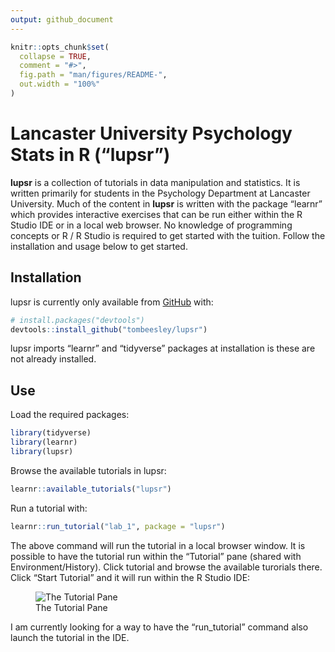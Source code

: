 ```yaml
---
output: github_document
---
```


<!-- README.md is generated from README.Rmd. Please edit that file -->

```r
knitr::opts_chunk$set(
  collapse = TRUE,
  comment = "#>",
  fig.path = "man/figures/README-",
  out.width = "100%"
)
```

# Lancaster University Psychology Stats in R ("lupsr")

<!-- badges: start -->
<!-- badges: end -->

**lupsr** is a collection of tutorials in data manipulation and statistics. It is written primarily for students in the Psychology Department at Lancaster University. Much of the content in **lupsr** is written with the package "learnr" which provides interactive exercises that can be run either within the R Studio IDE or in a local web browser. No knowledge of programming concepts or R / R Studio is required to get started with the tuition. Follow the installation and usage below to get started.

## Installation

lupsr is currently only available from [GitHub](https://github.com/) with:

``` r
# install.packages("devtools")
devtools::install_github("tombeesley/lupsr")
```

lupsr imports "learnr" and "tidyverse" packages at installation is these are not already installed.

## Use

Load the required packages:

```r
library(tidyverse)
library(learnr)
library(lupsr)
```

Browse the available tutorials in lupsr:

```r
learnr::available_tutorials("lupsr")
```

Run a tutorial with:

```r
learnr::run_tutorial("lab_1", package = "lupsr")
```

The above command will run the tutorial in a local browser window. It is possible to have the tutorial run within the "Tutorial" pane (shared with Environment/History). Click tutorial and browse the available turorials there. Click "Start Tutorial" and it will run within the R Studio IDE: 

![The Tutorial Pane](media/tutorial_pane.png)

I am currently looking for a way to have the "run_tutorial" command also launch the tutorial in the IDE.
